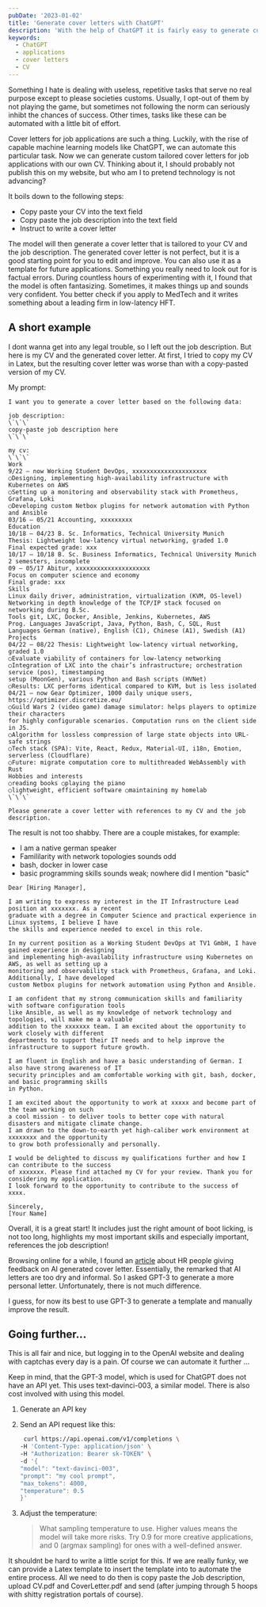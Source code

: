 ```yaml
---
pubDate: '2023-01-02'
title: 'Generate cover letters with ChatGPT'
description: 'With the help of ChatGPT it is fairly easy to generate custom tailored cover letters for job applications with your own CV'
keywords:
  - ChatGPT
  - applications
  - cover letters
  - CV
---
```


Something I hate is dealing with useless, repetitive tasks that serve no real purpose except to please societies customs. Usually, I opt-out of them by not playing the game, but sometimes not following the norm can seriously inhibt the chances of success. Other times, tasks like these can be automated with a little bit of effort.

Cover letters for job applications are such a thing. Luckily, with the rise of capable machine learning models like ChatGPT, we can automate this particular task. Now we can generate custom tailored cover letters for job applications with our own CV. Thinking about it, I should probably not publish this on my website, but who am I to pretend technology is not advancing?

It boils down to the following steps:

- Copy paste your CV into the text field
- Copy paste the job description into the text field
- Instruct to write a cover letter

The model will then generate a cover letter that is tailored to your CV and the job description. The generated cover letter is not perfect, but it is a good starting point for you to edit and improve. You can also use it as a template for future applications. Something you really need to look out for is factual errors. During countless hours of experimenting with it, I found that the model is often fantasizing. Sometimes, it makes things up and sounds very confident. You better check if you apply to MedTech and it writes something about a leading firm in low-latency HFT.

## A short example

I dont wanna get into any legal trouble, so I left out the job description. But here is my CV and the generated cover letter. At first, I tried to copy my CV in Latex, but the resulting cover letter was worse than with a copy-pasted version of my CV.

My prompt:

```
I want you to generate a cover letter based on the following data:

job description:
\`\`\`
copy-paste job description here
\`\`\`

my cv:
\`\`\`
Work
9/22 – now Working Student DevOps, xxxxxxxxxxxxxxxxxxxxx
○Designing, implementing high-availability infrastructure with Kubernetes on AWS
○Setting up a monitoring and observability stack with Prometheus, Grafana, Loki
○Developing custom Netbox plugins for network automation with Python and Ansible
03/16 – 05/21 Accounting, xxxxxxxxx
Education
10/18 – 04/23 B. Sc. Informatics, Technical University Munich
Thesis: Lightweight low-latency virtual networking, graded 1.0
Final expected grade: xxx
10/17 – 10/18 B. Sc. Business Informatics, Technical University Munich
2 semesters, incomplete
09 – 05/17 Abitur, xxxxxxxxxxxxxxxxxxxxx
Focus on computer science and economy
Final grade: xxx
Skills
Linux daily driver, administration, virtualization (KVM, OS-level)
Networking in depth knowledge of the TCP/IP stack focused on networking during B.Sc.
Tools git, LXC, Docker, Ansible, Jenkins, Kubernetes, AWS
Prog. Languages JavaScript, Java, Python, Bash, C, SQL, Rust
Languages German (native), English (C1), Chinese (A1), Swedish (A1)
Projects
04/22 – 08/22 Thesis: Lightweight low-latency virtual networking, graded 1.0
○Evaluate viability of containers for low-latency networking
○Integration of LXC into the chair’s infrastructure; orchestration service (pos), timestamping
setup (MoonGen), various Python and Bash scripts (HVNet)
○Results: LXC performs identical compared to KVM, but is less isolated
04/21 – now Gear Optimizer, 1000 daily unique users, https://optimizer.discretize.eu/
○Guild Wars 2 (video game) damage simulator: helps players to optimize their characters
for highly configurable scenarios. Computation runs on the client side in JS.
○Algorithm for lossless compression of large state objects into URL-safe strings
○Tech stack (SPA): Vite, React, Redux, Material-UI, i18n, Emotion, serverless (Cloudflare)
○Future: migrate computation core to multithreaded WebAssembly with Rust
Hobbies and interests
○reading books ○playing the piano
○lightweight, efficient software ○maintaining my homelab
\`\`\`

Please generate a cover letter with references to my CV and the job description.

```

The result is not too shabby. There are a couple mistakes, for example:

- I am a native german speaker
- Famililarity with network topologies sounds odd
- bash, docker in lower case
- basic programming skills sounds weak; nowhere did I mention "basic"

```
Dear [Hiring Manager],

I am writing to express my interest in the IT Infrastructure Lead position at xxxxxxx. As a recent
graduate with a degree in Computer Science and practical experience in Linux systems, I believe I have
the skills and experience needed to excel in this role.

In my current position as a Working Student DevOps at TV1 GmbH, I have gained experience in designing
and implementing high-availability infrastructure using Kubernetes on AWS, as well as setting up a
monitoring and observability stack with Prometheus, Grafana, and Loki. Additionally, I have developed
custom Netbox plugins for network automation using Python and Ansible.

I am confident that my strong communication skills and familiarity with software configuration tools
like Ansible, as well as my knowledge of network technology and topologies, will make me a valuable
addition to the xxxxxxx team. I am excited about the opportunity to work closely with different
departments to support their IT needs and to help improve the infrastructure to support future growth.

I am fluent in English and have a basic understanding of German. I also have strong awareness of IT
security principles and am comfortable working with git, bash, docker, and basic programming skills
in Python.

I am excited about the opportunity to work at xxxxx and become part of the team working on such
a cool mission - to deliver tools to better cope with natural disasters and mitigate climate change.
I am drawn to the down-to-earth yet high-caliber work environment at xxxxxxxx and the opportunity
to grow both professionally and personally.

I would be delighted to discuss my qualifications further and how I can contribute to the success
of xxxxxxx. Please find attached my CV for your review. Thank you for considering my application.
I look forward to the opportunity to contribute to the success of xxxx.

Sincerely,
[Your Name]
```

Overall, it is a great start! It includes just the right amount of boot licking, is not too long, highlights my most important skills and especially important, references the job description!

Browsing online for a while, I found an [article](https://www.businessinsider.com/chatgpt-job-applications-hiring-managers-job-interview-candidate-2022-12) about HR people giving feedback on AI generated cover letter. Essentially, the remarked that AI letters are too dry and informal. So I asked GPT-3 to generate a more personal letter. Unfortunately, there is not much difference.

I guess, for now its best to use GPT-3 to generate a template and manually improve the result.

## Going further...

This is all fair and nice, but logging in to the OpenAI website and dealing with captchas every day is a pain. Of course we can automate it further ...

Keep in mind, that the GPT-3 model, which is used for ChatGPT does not have an API yet. This uses text-davinci-003, a similar model. There is also cost involved with using this model.

1. Generate an API key
2. Send an API request like this:

   ```bash
    curl https://api.openai.com/v1/completions \
   -H 'Content-Type: application/json' \
   -H "Authorization: Bearer sk-TOKEN" \
   -d '{
   "model": "text-davinci-003",
   "prompt": "my cool prompt",
   "max_tokens": 4000,
   "temperature": 0.5
   }'
   ```

3. Adjust the temperature:
   > What sampling temperature to use. Higher values means the model will take more risks. Try 0.9 for more creative applications, and 0 (argmax sampling) for ones with a well-defined answer.

It shouldnt be hard to write a little script for this. If we are really funky, we can provide a Latex template to insert the template into to automate the entire process. All we need to do then is copy paste the Job description, upload CV.pdf and CoverLetter.pdf and send (after jumping through 5 hoops with shitty registration portals of course).
